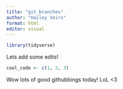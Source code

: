 ```yaml
---
title: "git_branches"
author: "Hailey Veirs"
format: html
editor: visual
---
```


```r
library(tidyverse)

```

Lets add some edits!

```r
cool_code <- c(1, 2, 3)

```

Wow lots of good githubbings today!
LoL <3